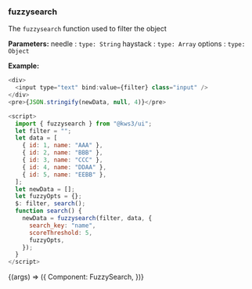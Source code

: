 
<Version />

<Meta title="Utils/2. Examples/FuzzySearch" />

### fuzzysearch

The `fuzzysearch` function used to filter the object

**Parameters:**
needle : `type: String`
haystack : `type: Array`
options : `type: Object`

**Example:**

```js
<div>
  <input type="text" bind:value={filter} class="input" />
</div>
<pre>{JSON.stringify(newData, null, 4)}</pre>

<script>
  import { fuzzysearch } from "@kws3/ui";
  let filter = "";
  let data = [
    { id: 1, name: "AAA" },
    { id: 2, name: "BBB" },
    { id: 3, name: "CCC" },
    { id: 4, name: "DDAA" },
    { id: 5, name: "EEBB" },
  ];
  let newData = [];
  let fuzzyOpts = {};
  $: filter, search();
  function search() {
    newData = fuzzysearch(filter, data, {
      search_key: "name",
      scoreThreshold: 5,
      fuzzyOpts,
    });
  }
</script>

```

<Story name="FuzzySearch" args={{}}>
  {(args) => ({
    Component: FuzzySearch,
  })}
</Story>
